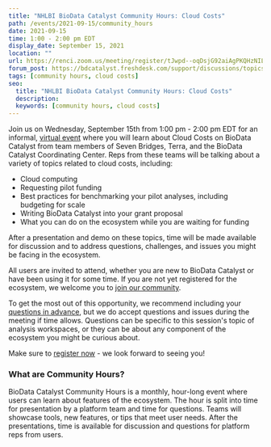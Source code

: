 ```yaml
---
title: "NHLBI BioData Catalyst Community Hours: Cloud Costs"
path: /events/2021-09-15/community_hours
date: 2021-09-15
time: 1:00 - 2:00 pm EDT
display_date: September 15, 2021
location: ""
url: https://renci.zoom.us/meeting/register/tJwpd--oqDsjG92aiAgPKQHzNILKgC8gZYVq
forum_post: https://bdcatalyst.freshdesk.com/support/discussions/topics/60000406524
tags: [community hours, cloud costs]
seo:
  title: "NHLBI BioData Catalyst Community Hours: Cloud Costs"
  description:
  keywords: [community hours, cloud costs]
---
```


Join us on Wednesday, September 15th from 1:00 pm - 2:00 pm EDT for an informal, [virtual event](https://renci.zoom.us/meeting/register/tJwpd--oqDsjG92aiAgPKQHzNILKgC8gZYVq) where you will learn about Cloud Costs on BioData Catalyst from team members of Seven Bridges, Terra, and the BioData Catalyst Coordinating Center. Reps from these teams will be talking about a variety of topics related to cloud costs, including:

- Cloud computing
- Requesting pilot funding
- Best practices for benchmarking your pilot analyses, including budgeting for scale
- Writing BioData Catalyst into your grant proposal
- What you can do on the ecosystem while you are waiting for funding

After a presentation and demo on these topics, time will be made available for discussion and to address questions, challenges, and issues you might be facing in the ecosystem.

All users are invited to attend, whether you are new to BioData Catalyst or have been using it for some time. If you are not yet registered for the ecosystem, we welcome you to [join our community](/join-bdc).

To get the most out of this opportunity, we recommend including your [questions in advance](https://docs.google.com/forms/d/e/1FAIpQLSdETlftk70Qp-uYXrpefhI6DylVHO62OLsEp1M_PnWqe8zqOA/viewform), but we do accept questions and issues during the meeting if time allows. Questions can be specific to this session's topic of analysis workspaces, or they can be about any component of the ecosystem you might be curious about.

Make sure to [register now](https://renci.zoom.us/meeting/register/tJwpd--oqDsjG92aiAgPKQHzNILKgC8gZYVq) - we look forward to seeing you!

### What are Community Hours?

BioData Catalyst Community Hours is a monthly, hour-long event where users can learn about features of the ecosystem. The hour is split into time for presentation by a platform team and time for questions. Teams will showcase tools, new features, or tips that meet user needs. After the presentations, time is available for discussion and questions for platform reps from users.
